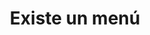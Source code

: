 ---
title: "Existe un menú"
description: "Usa este recurso para saber si existe un determinado menú"
openapi: head /menu/{id}
---